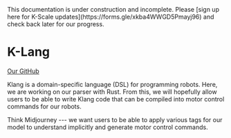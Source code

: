 
<Callout type="warning" emoji="⚠️">
This documentation is under construction and incomplete. Please [sign up here for K-Scale updates](https://forms.gle/xkba4WWGD5Pmayj96) and check back later for our progress.
</Callout>


# K-Lang

[Our GitHub](https://github.com/kscalelabs/klang)

Klang is a domain-specific language (DSL) for programming robots. Here, we are working on our parser with Rust. From this, we will hopefully allow users to be able to write Klang code that can be compiled into motor control commands for our robots.

Think Midjourney --- we want users to be able to apply various tags for our model to understand implicitly and generate motor control commands.
